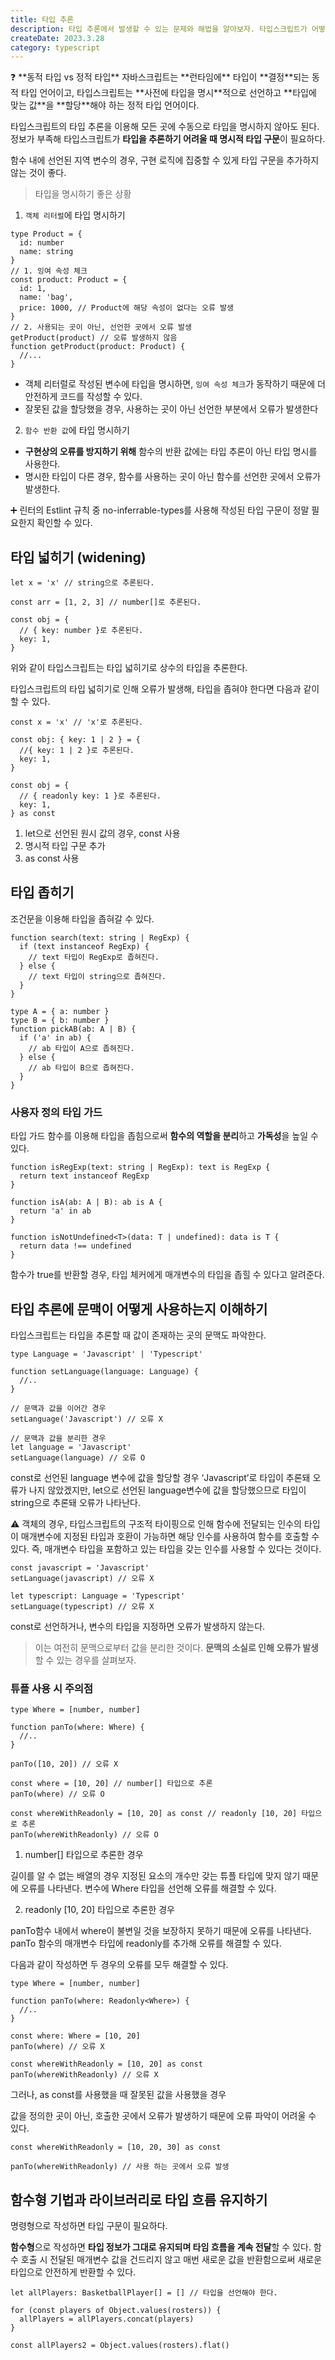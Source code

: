 ```yaml
---
title: 타입 추론
description: 타입 추론에서 발생할 수 있는 문제와 해법을 알아보자. 타입스크립트가 어떻게 타입을 추론하는 지 이해하고, 타입 추론이 가능해도 언제 명시적으로 타입을 선언해야 하는지 파악해보자.
createDate: 2023.3.28
category: typescript
---
```


<aside>
❓ **동적 타입 vs 정적 타입**  
자바스크립트는 **런타임에** 타입이 **결정**되는 동적 타입 언어이고,   
타입스크립트는 **사전에 타입을 명시**적으로 선언하고 **타입에 맞는 값**을 **할당**해야 하는 정적 타입 언어이다.

</aside>

타입스크립트의 타입 추론을 이용해 모든 곳에 수동으로 타입을 명시하지 않아도 된다.
정보가 부족해 타입스크립트가 **타입을 추론하기 어려울 때 명시적 타입 구문**이 필요하다.

함수 내에 선언된 지역 변수의 경우, 구현 로직에 집중할 수 있게 타입 구문을 추가하지 않는 것이 좋다.

> 타입을 명시하기 좋은 상황

1. `객체 리터럴`에 타입 명시하기

```tsx
type Product = {
  id: number
  name: string
}
// 1. 잉여 속성 체크
const product: Product = {
  id: 1,
  name: 'bag',
  price: 1000, // Product에 해당 속성이 없다는 오류 발생
}
// 2. 사용되는 곳이 아닌, 선언한 곳에서 오류 발생
getProduct(product) // 오류 발생하지 않음
function getProduct(product: Product) {
  //...
}
```

- 객체 리터럴로 작성된 변수에 타입을 명시하면, `잉여 속성 체크`가 동작하기 때문에 더 안전하게 코드를 작성할 수 있다.
- 잘못된 값을 할당했을 경우, 사용하는 곳이 아닌 선언한 부분에서 오류가 발생한다

2. `함수 반환 값`에 타입 명시하기

- **구현상의 오류를 방지하기 위해** 함수의 반환 값에는 타입 추론이 아닌 타입 명시를 사용한다.
- 명시한 타입이 다른 경우, 함수를 사용하는 곳이 아닌 함수를 선언한 곳에서 오류가 발생한다.

<aside>
➕ 린터의 Estlint 규칙 중 no-inferrable-types를 사용해 작성된 타입 구문이 정말 필요한지 확인할 수 있다.

</aside>

## 타입 넓히기 (widening)

```tsx
let x = 'x' // string으로 추론된다.

const arr = [1, 2, 3] // number[]로 추론된다.

const obj = {
  // { key: number }로 추론된다.
  key: 1,
}
```

위와 같이 타입스크립트는 타입 넓히기로 상수의 타입을 추론한다.

타입스크립트의 타입 넓히기로 인해 오류가 발생해, 타입을 좁혀야 한다면 다음과 같이 할 수 있다.

```tsx
const x = 'x' // 'x'로 추론된다.

const obj: { key: 1 | 2 } = {
  //{ key: 1 | 2 }로 추론된다.
  key: 1,
}

const obj = {
  // { readonly key: 1 }로 추론된다.
  key: 1,
} as const
```

1. let으로 선언된 원시 값의 경우, const 사용
2. 명시적 타입 구문 추가
3. as const 사용

## 타입 좁히기

조건문을 이용해 타입을 좁혀갈 수 있다.

```tsx
function search(text: string | RegExp) {
  if (text instanceof RegExp) {
    // text 타입이 RegExp로 좁혀진다.
  } else {
    // text 타입이 string으로 좁혀진다.
  }
}

type A = { a: number }
type B = { b: number }
function pickAB(ab: A | B) {
  if ('a' in ab) {
    // ab 타입이 A으로 좁혀진다.
  } else {
    // ab 타입이 B으로 좁혀진다.
  }
}
```

### 사용자 정의 타입 가드

타입 가드 함수를 이용해 타입을 좁힘으로써 **함수의 역할을 분리**하고 **가독성**을 높일 수 있다.

```tsx
function isRegExp(text: string | RegExp): text is RegExp {
  return text instanceof RegExp
}

function isA(ab: A | B): ab is A {
  return 'a' in ab
}

function isNotUndefined<T>(data: T | undefined): data is T {
  return data !== undefined
}
```

함수가 true를 반환할 경우, 타입 체커에게 매개변수의 타입을 좁힐 수 있다고 알려준다.

## 타입 추론에 문맥이 어떻게 사용하는지 이해하기

타입스크립트는 타입을 추론할 때 값이 존재하는 곳의 문맥도 파악한다.

```tsx
type Language = 'Javascript' | 'Typescript'

function setLanguage(language: Language) {
  //..
}

// 문맥과 값을 이어간 경우
setLanguage('Javascript') // 오류 X

// 문맥과 값을 분리한 경우
let language = 'Javascript'
setLanguage(language) // 오류 O
```

const로 선언된 language 변수에 값을 할당할 경우 ‘Javascript’로 타입이 추론돼 오류가 나지 않았겠지만,
let으로 선언된 language변수에 값을 할당했으므로 타입이 string으로 추론돼 오류가 나타난다.

<aside>
⚠️ 객체의 경우, 타입스크립트의 구조적 타이핑으로 인해   
함수에 전달되는 인수의 타입이 매개변수에 지정된 타입과 호환이 가능하면 해당 인수를 사용하여 함수를 호출할 수 있다.   
즉, 매개변수 타입을 포함하고 있는 타입을 갖는 인수를 사용할 수 있다는 것이다.

</aside>

```tsx
const javascript = 'Javascript'
setLanguage(javascript) // 오류 X

let typescript: Language = 'Typescript'
setLanguage(typescript) // 오류 X
```

const로 선언하거나, 변수의 타입을 지정하면 오류가 발생하지 않는다.

> 이는 여전히 문맥으로부터 값을 분리한 것이다.
> **문맥의 소실로 인해 오류가 발생**할 수 있는 경우를 살펴보자.

### 튜플 사용 시 주의점

```tsx
type Where = [number, number]

function panTo(where: Where) {
  //..
}

panTo([10, 20]) // 오류 X

const where = [10, 20] // number[] 타입으로 추론
panTo(where) // 오류 O

const whereWithReadonly = [10, 20] as const // readonly [10, 20] 타입으로 추론
panTo(whereWithReadonly) // 오류 O
```

1. number[] 타입으로 추론한 경우

길이를 알 수 없는 배열의 경우 지정된 요소의 개수만 갖는 튜플 타입에 맞지 않기 때문에 오류를 나타낸다.
변수에 Where 타입을 선언해 오류를 해결할 수 있다.

2. readonly [10, 20] 타입으로 추론한 경우

panTo함수 내에서 where이 불변일 것을 보장하지 못하기 때문에 오류를 나타낸다.
panTo 함수의 매개변수 타입에 readonly를 추가해 오류를 해결할 수 있다.

다음과 같이 작성하면 두 경우의 오류를 모두 해결할 수 있다.

```tsx
type Where = [number, number]

function panTo(where: Readonly<Where>) {
  //..
}

const where: Where = [10, 20]
panTo(where) // 오류 X

const whereWithReadonly = [10, 20] as const
panTo(whereWithReadonly) // 오류 X
```

그러나, as const를 사용했을 때 잘못된 값을 사용했을 경우

값을 정의한 곳이 아닌, 호출한 곳에서 오류가 발생하기 때문에 오류 파악이 어려울 수 있다.

```tsx
const whereWithReadonly = [10, 20, 30] as const

panTo(whereWithReadonly) // 사용 하는 곳에서 오류 발생
```

## 함수형 기법과 라이브러리로 타입 흐름 유지하기

명령형으로 작성하면 타입 구문이 필요하다.

**함수형**으로 작성하면 **타입 정보가 그대로 유지되며 타임 흐름을 계속 전달**할 수 있다.
함수 호출 시 전달된 매개변수 값을 건드리지 않고 매번 새로운 값을 반환함으로써
새로운 타입으로 안전하게 반환할 수 있다.

```tsx
let allPlayers: BasketballPlayer[] = [] // 타입을 선언해야 한다.

for (const players of Object.values(rosters)) {
  allPlayers = allPlayers.concat(players)
}

const allPlayers2 = Object.values(rosters).flat()
```
